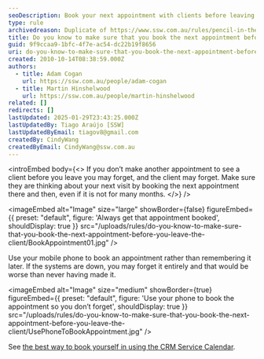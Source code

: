 ```yaml
---
seoDescription: Book your next appointment with clients before leaving to avoid forgetfulness and ensure a smooth follow-up process.
type: rule
archivedreason: Duplicate of https://www.ssw.com.au/rules/pencil-in-the-next-booking
title: Do you know to make sure that you book the next appointment before you leave the client?
guid: 9f9ccaa9-1bfc-4f7e-ac54-dc22b19f8656
uri: do-you-know-to-make-sure-that-you-book-the-next-appointment-before-you-leave-the-client
created: 2010-10-14T08:38:59.000Z
authors:
  - title: Adam Cogan
    url: https://ssw.com.au/people/adam-cogan
  - title: Martin Hinshelwood
    url: https://ssw.com.au/people/martin-hinshelwood
related: []
redirects: []
lastUpdated: 2025-01-29T23:43:25.000Z
lastUpdatedBy: Tiago Araújo [SSW]
lastUpdatedByEmail: tiagov8@gmail.com
createdBy: CindyWang
createdByEmail: CindyWang@ssw.com.au
---
```


<introEmbed
  body={<>
If you don’t make another appointment to see a client before you leave you may forget, and the client may forget. Make sure they are thinking about your next visit by booking the next appointment there and then, even if it is not for many months.
  </>}
/>

<imageEmbed
  alt="Image"
  size="large"
  showBorder={false}
  figureEmbed={{
    preset: "default",
    figure: 'Always get that appointment booked',
    shouldDisplay: true
  }}
  src="/uploads/rules/do-you-know-to-make-sure-that-you-book-the-next-appointment-before-you-leave-the-client/BookAppointment01.jpg"
/>

Use your mobile phone to book an appointment rather than remembering it later. If the systems are down, you may forget it entirely and that would be worse than never having made it.

<imageEmbed
  alt="Image"
  size="medium"
  showBorder={true}
  figureEmbed={{
    preset: "default",
    figure: 'Use your phone to book the appointment so you don’t forget',
    shouldDisplay: true
  }}
  src="/uploads/rules/do-you-know-to-make-sure-that-you-book-the-next-appointment-before-you-leave-the-client/UsePhoneToBookAppointment.jpg"
/>

See [the best way to book yourself in using the CRM Service Calendar](/book-developers-for-a-project).
